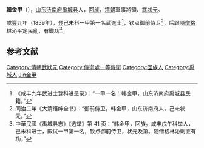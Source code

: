 '''韓金甲'''（{{bd|?||?||catIdx=Han韓金甲}}），[[山东|山东]][[济南府|济南府]][[禹城县|禹城县]]人，[[回族|回族]]，[[清朝|清朝]]軍事將領、[[武狀元|武狀元]]。

咸豐九年（1859年），登己未科一甲第一名武進士<ref>《咸丰九年武进士登科进呈录》：“一甲一名：韩金甲，山东济南府禹城县民籍。”</ref>，钦点御前侍卫<ref>同治二年《大清缙绅全书》：“御前侍卫，韩金甲，山东济南府人，己未状元。”</ref>，后跟隨[[僧格林沁|僧格林沁]]平定民亂，有戰功<ref>中華民國《禹城县志》《选举》第 41 页：“韩金甲，回族。咸丰戊午科举人，己未科进士，殿试一甲第一名，钦点御前侍卫，状元及第。随僧格林沁剿匪有功。”</ref>。

==参考文献==
{{reflist}}

{{清朝人物小作品}}
{{咸豐九年己未科武殿試金榜}}

{{DEFAULTSORT:Han韓金甲}}
[[Category:清朝武狀元|Category:清朝武狀元]]
[[Category:侍衛處一等侍衛|Category:侍衛處一等侍衛]]
[[Category:回族人|Category:回族人]]
[[Category:禹城人|Category:禹城人]]
[[Category:韩姓|Jin金甲]]